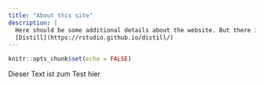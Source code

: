 ```yaml
---
title: "About this site"
description: |
  Here should be some additional details about the website. But there is nothing here. 
  [Distill](https://rstudio.github.io/distill/)
---
```


```r
knitr::opts_chunk$set(echo = FALSE)
```

Dieser Text ist zum Test hier
